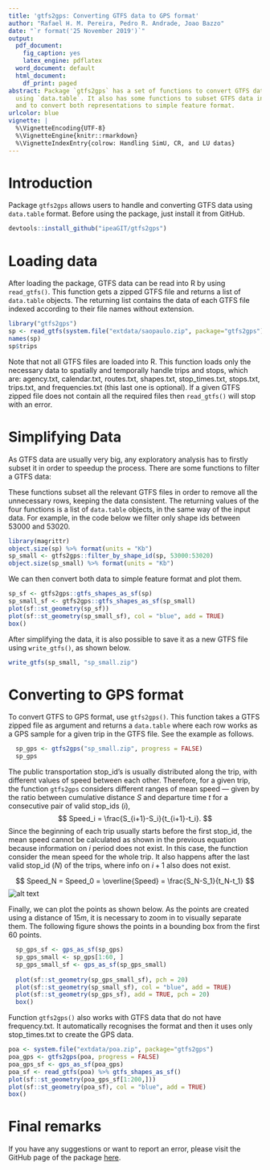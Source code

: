 ```yaml
---
title: 'gtfs2gps: Converting GTFS data to GPS format'
author: "Rafael H. M. Pereira, Pedro R. Andrade, Joao Bazzo"
date: "`r format('25 November 2019')`"
output:
  pdf_document:
    fig_caption: yes
    latex_engine: pdflatex
  word_document: default
  html_document:
    df_print: paged
abstract: Package `gtfs2gps` has a set of functions to convert GTFS data to GPS format
  using `data.table`. It also has some functions to subset GTFS data in time and space
  and to convert both representations to simple feature format.
urlcolor: blue
vignette: |
  %\VignetteEncoding{UTF-8}
  %\VignetteEngine{knitr::rmarkdown}
  %\VignetteIndexEntry{colrow: Handling SimU, CR, and LU datas}
---
```


# Introduction 

Package `gtfs2gps` allows users to handle and converting GTFS data using `data.table` format. Before using the package, just install it from GitHub.

```r
devtools::install_github("ipeaGIT/gtfs2gps")
```

# Loading data

After loading the package, GTFS data can be read into R by using `read_gtfs()`.
This function gets a zipped GTFS file and returns a list of `data.table` objects. The returning list contains the data of each GTFS file indexed according to their file names without extension.

```r
library("gtfs2gps")
sp <- read_gtfs(system.file("extdata/saopaulo.zip", package="gtfs2gps"))
names(sp)
sp$trips
```

Note that not all GTFS files are loaded into R. This function loads only the necessary data to spatially and temporally handle trips and stops, which are:
agency.txt, calendar.txt, routes.txt, shapes.txt, 
stop_times.txt, stops.txt, trips.txt, and frequencies.txt (this last one is optional).
If a given GTFS zipped file does not contain all the required files then `read_gtfs()` will stop with an error.

# Simplifying Data

As GTFS data are usually very big, any exploratory analysis has to firstly subset it in order to speedup the process. There are some functions to filter a GTFS data:

\begin{description}
\item[filter\_by\_shape\_id():] Filter shapes using given shape ids.
\item[filter\_valid\_stop\_times():] Return only stop times that have geospatial locations.
\item[filter\_week\_days():] Remove weekend trips.
\item[filter\_single\_trip():] Return only one trip per shape\_id.
\end{description}

These functions subset all the relevant GTFS files in order to remove all the unnecessary rows, keeping the data consistent. The returning values of the four functions is a list of `data.table` objects, in the same way of the input data. For example, in the code below we filter only shape ids between 53000 and 53020.

```r
library(magrittr)
object.size(sp) %>% format(units = "Kb")
sp_small <- gtfs2gps::filter_by_shape_id(sp, 53000:53020)
object.size(sp_small) %>% format(units = "Kb")
```

We can then convert both data to simple feature format and plot them.

```r
sp_sf <- gtfs2gps::gtfs_shapes_as_sf(sp)
sp_small_sf <- gtfs2gps::gtfs_shapes_as_sf(sp_small)
plot(sf::st_geometry(sp_sf))
plot(sf::st_geometry(sp_small_sf), col = "blue", add = TRUE)
box()
```

After simplifying the data, it is also possible to save it as a new GTFS file using `write_gtfs()`, as shown below.

```r
write_gtfs(sp_small, "sp_small.zip")
```

# Converting to GPS format

To convert GTFS to GPS format, use `gtfs2gps()`. This
function takes a GTFS zipped file as argument and returns a
`data.table` where each row works as a GPS sample for a given
trip in the GTFS file. See the example as follows.

```r
  sp_gps <- gtfs2gps("sp_small.zip", progress = FALSE)
  sp_gps
```

The public transportation stop_id's is usually distributed along the trip, with different values of speed between each other. Therefore, for a given trip, the function `gtfs2gps` considers different ranges of mean speed --- given by the ratio between cumulative distance $S$ and departure time $t$ for a consecutive pair of valid stop_ids ($i$), 
$$
Speed_i = \frac{S_{i+1}-S_i}{t_{i+1}-t_i}.
$$
Since the beginning of each trip usually starts before the first stop_id, the mean speed cannot be calculated as shown in the previous equation because information on $i$ period does not exist. In this case, the function consider the mean speed for the whole trip. It also happens after the last valid stop_id ($N$) of the trips, where info on $i+1$ also does not exist. 

$$
Speed_N = Speed_0 = \overline{Speed} = \frac{S_N-S_1}{t_N-t_1}
$$
![alt text](https://raw.githubusercontent.com/Joaobazzo/gtfs2gps/master/vignettes/speed.PNG "Logo Title Text 1")

Finally, we can plot the points as shown below.
As the points are created using a distance of $15m$, it is necessary to zoom in to visually separate them. The following figure shows the points in a bounding box from the first 60 points.

```r
  sp_gps_sf <- gps_as_sf(sp_gps)
  sp_gps_small <- sp_gps[1:60, ]
  sp_gps_small_sf <- gps_as_sf(sp_gps_small)
  
  plot(sf::st_geometry(sp_gps_small_sf), pch = 20)
  plot(sf::st_geometry(sp_small_sf), col = "blue", add = TRUE)
  plot(sf::st_geometry(sp_gps_sf), add = TRUE, pch = 20)
  box()
```

Function `gtfs2gps()` also works with GTFS data that do not have frequency.txt. It automatically recognises the format and then it uses only stop_times.txt to create the GPS data.

```r
poa <- system.file("extdata/poa.zip", package="gtfs2gps")
poa_gps <- gtfs2gps(poa, progress = FALSE)
poa_gps_sf <- gps_as_sf(poa_gps)
poa_sf <- read_gtfs(poa) %>% gtfs_shapes_as_sf()
plot(sf::st_geometry(poa_gps_sf[1:200,]))
plot(sf::st_geometry(poa_sf), col = "blue", add = TRUE)
box()
```

# Final remarks

If you have any suggestions or want to report an error, please visit the GitHub page of the package [here](https://github.com/ipeaGIT/gtfs2gps).